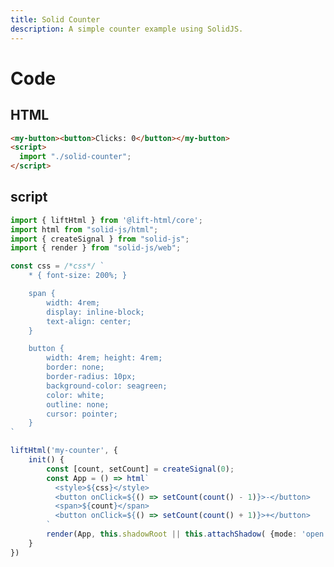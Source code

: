 ```yaml
---
title: Solid Counter
description: A simple counter example using SolidJS.
---
```



<SolidCounter />

# Code

## HTML

```html
<my-button><button>Clicks: 0</button></my-button>
<script>
  import "./solid-counter";
</script>
```

## script

```typescript
import { liftHtml } from '@lift-html/core';
import html from "solid-js/html";
import { createSignal } from "solid-js";
import { render } from "solid-js/web";

const css = /*css*/ `
	* { font-size: 200%; }

	span {
		width: 4rem;
		display: inline-block;
		text-align: center;
	}

	button {
		width: 4rem; height: 4rem;
		border: none;
		border-radius: 10px;
		background-color: seagreen;
		color: white;
		outline: none;
		cursor: pointer;
	}
`

liftHtml('my-counter', {
	init() {
		const [count, setCount] = createSignal(0);
		const App = () => html`
		  <style>${css}</style>
		  <button onClick=${() => setCount(count() - 1)}>-</button>
		  <span>${count}</span>
		  <button onClick=${() => setCount(count() + 1)}>+</button>
		`
		render(App, this.shadowRoot || this.attachShadow( {mode: 'open' }));
	}
})
```
